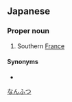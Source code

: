 ==Japanese==
{{ja-kanjitab|南|仏}}

===Proper noun===
{{ja-pos|proper|なんふつ}}

# Southern [[France]]

====Synonyms====
* {{l|ja|南フランス}}

[[Category:ja:Place names|なんふつ]]